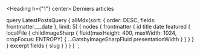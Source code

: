 

<Heading h={"1"} center>
  Derniers articles
</Heading>

<PostsList posts={props.data.allMdx.nodes} />

  query LatestPostsQuery {
    allMdx(sort: { order: DESC, fields: frontmatter___date }, limit: 5) {
      nodes {
        frontmatter {
          id
          title
          date
          featured {
            localFile {
              childImageSharp {
                fluid(maxHeight: 400, maxWidth: 1024, cropFocus: ENTROPY) {
                  ...GatsbyImageSharpFluid
                  presentationWidth
                }
              }
            }
          }
        }
        excerpt
        fields {
          slug
        }
      }
    }
  }
`;
